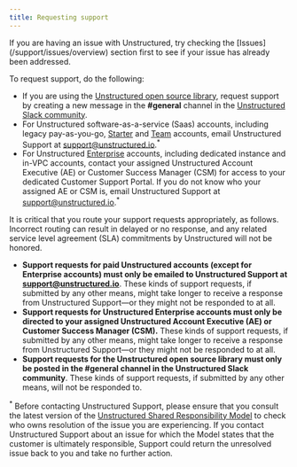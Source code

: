 ```yaml
---
title: Requesting support
---
```


<Tip>
    If you are having an issue with Unstructured, try checking the [Issues](/support/issues/overview) section first 
    to see if your issue has already been addressed.
</Tip>

To request support, do the following:

- If you are using the [Unstructured open source library](/open-source/introduction/overview), 
  request support by creating a new message in the **#general** 
  channel in the [Unstructured Slack community](https://short.unstructured.io/pzw05l7).
- For Unstructured software-as-a-service (Saas) accounts, including legacy pay-as-you-go, 
  [Starter](https://unstructured.io/pricing) and [Team](https://unstructured.io/pricing) accounts, 
  email Unstructured Support at [support@unstructured.io](mailto:support@unstructured.io).<sup>*</sup>
- For Unstructured [Enterprise](/enterprise/overview) accounts, including dedicated instance and in-VPC accounts, 
  contact your assigned Unstructured Account Executive (AE) or Customer Success Manager (CSM) for access to your 
  dedicated Customer Support Portal. 
  If you do not know who your assigned AE or CSM is, 
  email Unstructured Support at [support@unstructured.io](mailto:support@unstructured.io).<sup>*</sup>

It is critical that you route your support requests appropriately, as follows. Incorrect routing can result in delayed or no response, and 
any related service level agreement (SLA) commitments by Unstructured will not be honored.

- **Support requests for paid Unstructured accounts (except for Enterprise accounts) must only be emailed to Unstructured Support at 
  [support@unstructured.io](mailto:support@unstructured.io)**. These kinds of support requests, if submitted by any other means, 
  might take longer to receive a response from Unstructured Support&mdash;or they might not be responded to at all.
- **Support requests for Unstructured Enterprise accounts must only be directed to your 
  assigned Unstructured Account Executive (AE) or Customer Success Manager (CSM).** These kinds of support requests, if submitted by any other means, 
  might take longer to receive a response from Unstructured Support&mdash;or they might not be responded to at all.
- **Support requests for the Unstructured open source library must only be posted in the #general channel in the Unstructured Slack community**. 
  These kinds of support requests, if submitted by any other means, will not be responded to.

<sup>*</sup> Before contacting Unstructured Support, please ensure that you consult the 
latest version of the [Unstructured Shared Responsibility Model](/support/shared-responsibility) to check 
who owns resolution of the issue you are experiencing. If you contact Unstructured Support about an issue for 
which the Model states that the customer is ultimately responsible, Support could return the unresolved issue 
back to you and take no further action.